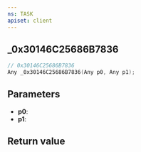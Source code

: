 ```yaml
---
ns: TASK
apiset: client
---
```

## _0x30146C25686B7836

```c
// 0x30146C25686B7836
Any _0x30146C25686B7836(Any p0, Any p1);
```


## Parameters
* **p0**:
* **p1**:

## Return value